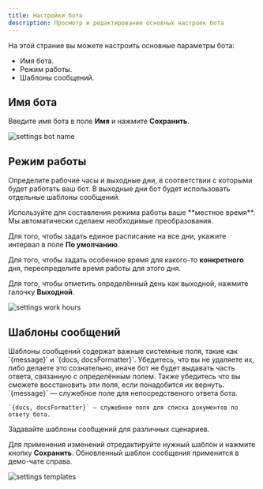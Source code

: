 ```yaml
---
title: Настройки бота
description: Просмотр и редактирование основных настроек бота
---
```


На этой страние вы можете настроить основные параметры бота:
- Имя бота.
- Режим работы.
- Шаблоны сообщений.

## Имя бота
Введите имя бота в поле **Имя** и нажмите **Сохранить**.

<img src="/images/lk-settings-name.png" alt="settings bot name" />

## Режим работы
Определите рабочие часы и выходные дни, в соответствии с которыми будет работать ваш бот. В выходные дни бот будет использовать отдельные шаблоны сообщений.

<Info>
    Используйте для составления режима работы ваше **местное время**. Мы автоматически сделаем необходимые преобразования.
</Info>

Для того, чтобы задать единое расписание на все дни, укажите интервал в поле **По умолчанию**.

Для того, чтобы задать особенное время для какого-то **конкретного** дня, переопределите время работы для этого дня.

Для того, чтобы отметить определённый день как выходной, нажмите галочку **Выходной**.

<img src="/images/lk-settings-work-hours.jpeg" alt="settings work hours" />

## Шаблоны сообщений

<Warning>
    Шаблоны сообщений содержат важные системные поля, такие как `{message}` и `{docs, docsFormatter}`. Убедитесь, что вы не удаляете их, либо делаете это сознательно, иначе бот не будет выдавать часть ответа, связанную с определённым полем. Также убедитесь что вы сможете восстановить эти поля, если понадобится их вернуть.
</Warning>

<Info>
    `{message}` — служебное поле для непосредственого ответа бота.

    `{docs, docsFormatter}` — служебное поля для списка документов по ответу бота.
</Info>

Задавайте шаблоны сообщений для различных сценариев.

Для применения изменений отредактируйте нужный шаблон и нажмите кнопку **Сохранить**. Обновленный шаблон сообщения применится в демо-чате справа.

<img src="/images/lk-settings-templates.jpeg" alt="settings templates" />
